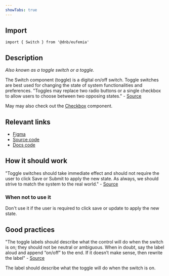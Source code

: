 ```yaml
---
showTabs: true
---
```


## Import

```tsx
import { Switch } from '@dnb/eufemia'
```

## Description

_Also known as a toggle switch or a toggle._

The Switch component (toggle) is a digital on/off switch.
Toggle switches are best used for changing the state of system functionalities and preferences. "Toggles may replace two radio buttons or a single checkbox to allow users to choose between two opposing states." - [Source][1]

May may also check out the [Checkbox](/uilib/components/checkbox) component.

## Relevant links

- [Figma](https://www.figma.com/design/cdtwQD8IJ7pTeE45U148r1/%F0%9F%92%BB-Eufemia---Web?node-id=4243-1493)
- [Source code](https://github.com/dnbexperience/eufemia/tree/main/packages/dnb-eufemia/src/components/switch)
- [Docs code](https://github.com/dnbexperience/eufemia/tree/main/packages/dnb-design-system-portal/src/docs/uilib/components/switch)

## How it **should** work

"Toggle switches should take immediate effect and should not require the user to click Save or Submit to apply the new state. As always, we should strive to match the system to the real world." - [Source][1]

### When not to use it

Don't use it if the user is required to click save or update to apply the new state.

## Good practices

"The toggle labels should describe what the control will do when the switch is on; they should not be neutral or ambiguous. When in doubt, say the label aloud and append “on/off” to the end. If it doesn’t make sense, then rewrite the label" - [Source][1]

The label should describe what the toggle will do when the switch is on.

[1]: https://www.nngroup.com/articles/toggle-switch-guidelines/
